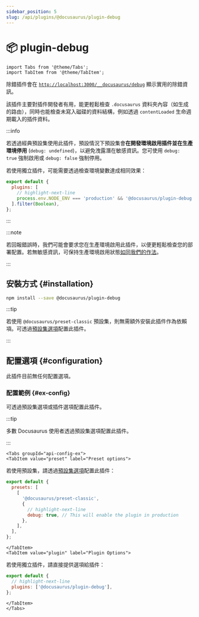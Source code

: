 ```yaml
---
sidebar_position: 5
slug: /api/plugins/@docusaurus/plugin-debug
---
```


# 📦 plugin-debug

```mdx-code-block
import Tabs from '@theme/Tabs';
import TabItem from '@theme/TabItem';
```

除錯插件會在 [`http://localhost:3000/__docusaurus/debug`](http://localhost:3000/__docusaurus/debug) 顯示實用的除錯資訊。

該插件主要對插件開發者有用，能更輕鬆檢查 `.docusaurus` 資料夾內容（如生成的路由），同時也能檢查未寫入磁碟的資料結構，例如透過 `contentLoaded` 生命週期載入的插件資料。

:::info

若透過經典預設集使用此插件，預設情況下預設集會**在開發環境啟用插件並在生產環境停用** (`debug: undefined`)，以避免洩露潛在敏感資訊。您可使用 `debug: true` 強制啟用或 `debug: false` 強制停用。

若使用獨立插件，可能需要透過檢查環境變數達成相同效果：

```js title="docusaurus.config.js"
export default {
  plugins: [
    // highlight-next-line
    process.env.NODE_ENV === 'production' && '@docusaurus/plugin-debug',
  ].filter(Boolean),
};
```

:::

:::note

若回報錯誤時，我們可能會要求您在生產環境啟用此插件，以便更輕鬆檢查您的部署配置。若無敏感資訊，可保持生產環境啟用狀態[如同我們的作法](/__docusaurus/debug)。

:::

## 安裝方式 {#installation}

```bash npm2yarn
npm install --save @docusaurus/plugin-debug
```

:::tip

若使用 `@docusaurus/preset-classic` 預設集，則無需額外安裝此插件作為依賴項。可透過[預設集選項](../../using-plugins.mdx#docusauruspreset-classic)配置此插件。

:::

## 配置選項 {#configuration}

此插件目前無任何配置選項。

### 配置範例 {#ex-config}

可透過預設集選項或插件選項配置此插件。

:::tip

多數 Docusaurus 使用者透過預設集選項配置此插件。

:::

```mdx-code-block
<Tabs groupId="api-config-ex">
<TabItem value="preset" label="Preset options">
```

若使用預設集，請透過[預設集選項](../../using-plugins.mdx#docusauruspreset-classic)配置此插件：

```js title="docusaurus.config.js"
export default {
  presets: [
    [
      '@docusaurus/preset-classic',
      {
        // highlight-next-line
        debug: true, // This will enable the plugin in production
      },
    ],
  ],
};
```

```mdx-code-block
</TabItem>
<TabItem value="plugin" label="Plugin Options">
```

若使用獨立插件，請直接提供選項給插件：

```js title="docusaurus.config.js"
export default {
  // highlight-next-line
  plugins: ['@docusaurus/plugin-debug'],
};
```

```mdx-code-block
</TabItem>
</Tabs>
```